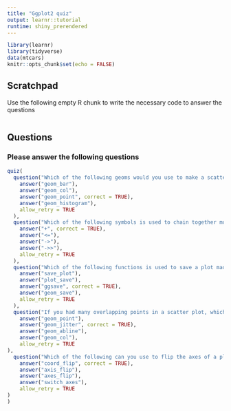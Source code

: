 ```yaml
---
title: "Ggplot2 quiz"
output: learnr::tutorial
runtime: shiny_prerendered
---
```


```r
library(learnr)
library(tidyverse)
data(mtcars)
knitr::opts_chunk$set(echo = FALSE)
```


## Scratchpad

Use the following empty R chunk to write the necessary code to answer the questions 

```r


```

## Questions

### Please answer the following questions
```r
quiz(
  question("Which of the following geoms would you use to make a scatter plot?",
    answer("geom_bar"),
    answer("geom_col"),
    answer("geom_point", correct = TRUE),
    answer("geom_histogram"),
    allow_retry = TRUE
  ),
  question("Which of the following symbols is used to chain together multiple lines of ggplot2 code?",
    answer("+", correct = TRUE),
    answer("<="),
    answer("->"),
    answer("->>"),
    allow_retry = TRUE
  ),
  question("Which of the following functions is used to save a plot made using ggplot2?",
    answer("save_plot"),
    answer("plot_save"),
    answer("ggsave", correct = TRUE),
    answer("geom_save"),
    allow_retry = TRUE
  ),
  question("If you had many overlapping points in a scatter plot, which of the following geoms would you use to improve your plot?",
    answer("geom_point"),       
    answer("geom_jitter", correct = TRUE),
    answer("geom_abline"),
    answer("geom_col"),
    allow_retry = TRUE
),
  question("Which of the following can you use to flip the axes of a plot?",
    answer("coord_flip", correct = TRUE),       
    answer("axis_flip"),
    answer("axes_flip"),
    answer("switch_axes"),
    allow_retry = TRUE
)
)
```


